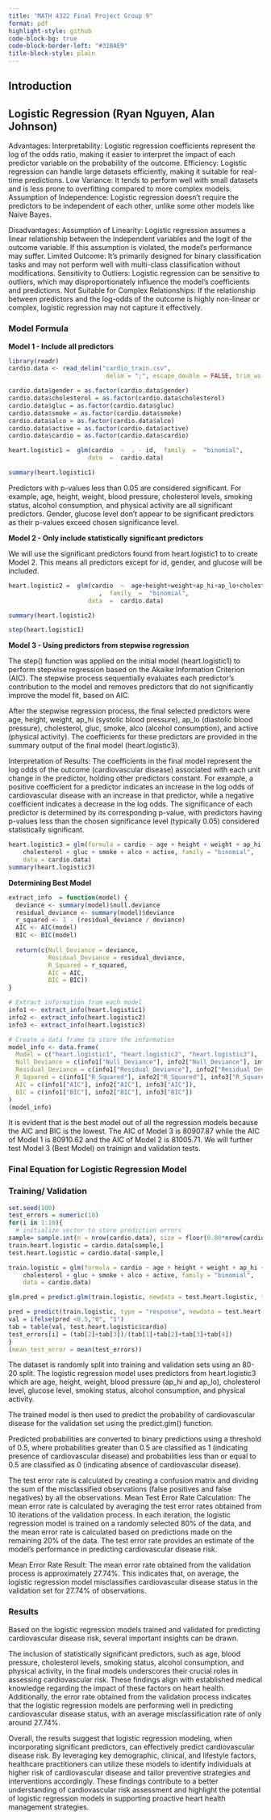 ```yaml
---
title: "MATH 4322 Final Project Group 9"
format: pdf
highlight-style: github
code-block-bg: true
code-block-border-left: "#31BAE9"
title-block-style: plain
---
```


## Introduction

## Logistic Regression (Ryan Nguyen, Alan Johnson)

Advantages: Interpretability: Logistic regression coefficients represent the log of the odds ratio, making it easier to interpret the impact of each predictor variable on the probability of the outcome. Efficiency: Logistic regression can handle large datasets efficiently, making it suitable for real-time predictions. Low Variance: It tends to perform well with small datasets and is less prone to overfitting compared to more complex models. Assumption of Independence: Logistic regression doesn't require the predictors to be independent of each other, unlike some other models like Naive Bayes.

Disadvantages: Assumption of Linearity: Logistic regression assumes a linear relationship between the independent variables and the logit of the outcome variable. If this assumption is violated, the model's performance may suffer. Limited Outcome: It's primarily designed for binary classification tasks and may not perform well with multi-class classification without modifications. Sensitivity to Outliers: Logistic regression can be sensitive to outliers, which may disproportionately influence the model's coefficients and predictions. Not Suitable for Complex Relationships: If the relationship between predictors and the log-odds of the outcome is highly non-linear or complex, logistic regression may not capture it effectively.

### Model Formula

```{=tex}
\begin{align}
P(\text{cardio}=1|X) = \frac{%
\begin{aligned}[t]
& \exp(\beta_0 + \beta_1 \times \text{age}+ \beta_2 \times \text{height}  + \beta_3 \times \text{weight} + \beta_4 \times \text{gender} + \beta_5 \times \text{ap\_hi} \\
& + \beta_6 \times \text{ap\_lo} + \beta_7 \times \text{cholesterol} + \beta_8 \times \text{gluc} + \beta_9 \times \text{smoke} + \beta_{10} \times \text{alco}\\
& + \beta_{11} \times \text{active})
\end{aligned}
}{%
\begin{aligned}[t]
& 1 + \exp(\beta_0 + \beta_1 \times \text{age}+ \beta_2 \times \text{height}  + \beta_3 \times \text{weight} + \beta_4 \times \text{gender} + \beta_5 \times \text{ap\_hi} \\
& + \beta_6 \times \text{ap\_lo} + \beta_7 \times \text{cholesterol} + \beta_8 \times \text{gluc} + \beta_9 \times \text{smoke} + \beta_{10} \times \text{alco}\\
& + \beta_{11} \times \text{active})
\end{aligned}
}
\end{align}
```
**Model 1 - Include all predictors**

```r
library(readr)
cardio.data <- read_delim("cardio_train.csv",
                           delim = ";", escape_double = FALSE, trim_ws = TRUE)

cardio.data$gender = as.factor(cardio.data$gender)
cardio.data$cholesterol = as.factor(cardio.data$cholesterol)
cardio.data$gluc = as.factor(cardio.data$gluc)
cardio.data$smoke = as.factor(cardio.data$smoke)
cardio.data$alco = as.factor(cardio.data$alco)
cardio.data$active = as.factor(cardio.data$active)
cardio.data$cardio = as.factor(cardio.data$cardio)

heart.logistic1 =  glm(cardio  ~  . - id,  family  =  "binomial",
                      data  =  cardio.data)

summary(heart.logistic1)

```

Predictors with p-values less than 0.05 are considered significant. For example, age, height, weight, blood pressure, cholesterol levels, smoking status, alcohol consumption, and physical activity are all significant predictors. Gender, glucose level don't appear to be significant predictors as their p-values exceed chosen significance level.

**Model 2 - Only include statistically significant predictors**

We will use the significant predictors found from heart.logistic1 to to create Model 2. This means all predictors except for id, gender, and glucose will be included.

```r
heart.logistic2 =  glm(cardio  ~  age+height+weight+ap_hi+ap_lo+cholesterol+smoke+alco+active
                         ,  family  =  "binomial",
                      data  =  cardio.data)

summary(heart.logistic2)
```

```r
step(heart.logistic1)
```

**Model 3 - Using predictors from stepwise regression**

The step() function was applied on the initial model (heart.logistic1) to perform stepwise regression based on the Akaike Information Criterion (AIC). The stepwise process sequentially evaluates each predictor's contribution to the model and removes predictors that do not significantly improve the model fit, based on AIC.

After the stepwise regression process, the final selected predictors were age, height, weight, ap_hi (systolic blood pressure), ap_lo (diastolic blood pressure), cholesterol, gluc, smoke, alco (alcohol consumption), and active (physical activity). The coefficients for these predictors are provided in the summary output of the final model (heart.logistic3).

Interpretation of Results: The coefficients in the final model represent the log odds of the outcome (cardiovascular disease) associated with each unit change in the predictor, holding other predictors constant. For example, a positive coefficient for a predictor indicates an increase in the log odds of cardiovascular disease with an increase in that predictor, while a negative coefficient indicates a decrease in the log odds. The significance of each predictor is determined by its corresponding p-value, with predictors having p-values less than the chosen significance level (typically 0.05) considered statistically significant.

```r
heart.logistic3 = glm(formula = cardio ~ age + height + weight + ap_hi + ap_lo + 
    cholesterol + gluc + smoke + alco + active, family = "binomial", 
    data = cardio.data)
summary(heart.logistic3)
```

**Determining Best Model**

```r
extract_info  = function(model) {
  deviance <- summary(model)$null.deviance
  residual_deviance <- summary(model)$deviance
  r_squared <- 1 - (residual_deviance / deviance)
  AIC <- AIC(model)
  BIC <- BIC(model)
  
  return(c(Null_Deviance = deviance,
           Residual_Deviance = residual_deviance,
           R_Squared = r_squared,
           AIC = AIC,
           BIC = BIC))
}

# Extract information from each model
info1 <- extract_info(heart.logistic1)
info2 <- extract_info(heart.logistic2)
info3 <- extract_info(heart.logistic3)

# Create a data frame to store the information
model_info <- data.frame(
  Model = c("heart.logistic1", "heart.logistic2", "heart.logistic3"),
  Null_Deviance = c(info1["Null_Deviance"], info2["Null_Deviance"], info3["Null_Deviance"]),
  Residual_Deviance = c(info1["Residual_Deviance"], info2["Residual_Deviance"], info3["Residual_Deviance"]),
  R_Squared = c(info1["R_Squared"], info2["R_Squared"], info3["R_Squared"]),
  AIC = c(info1["AIC"], info2["AIC"], info3["AIC"]),
  BIC = c(info1["BIC"], info2["BIC"], info3["BIC"])
)
(model_info)
```

It is evident that \textcolor{red}{Model 3} is the best model out of all the regression models because the AIC and BIC is the lowest. The AIC of Model 3 is 80907.87 while the AIC of Model 1 is 80910.62 and the AIC of Model 2 is 81005.71. We will further test Model 3 (Best Model) on trainign and validation tests.

### Final Equation for Logistic Regression Model

```{=tex}
\begin{align}
P(\text{cardio}=1|X) = \frac{%
\begin{aligned}[t]
& \exp(-8.188 + 0.0001485 \times \text{age}+ -0.005255 \times \text{height}  + 0.01521 \times \text{weight} \\
& + 0.03953\times \text{ap\_hi} + 0.0003007\times \text{ap\_lo} + 0.4218 \times \text{cholesterol2} \\
& + 1.134 \times \text{cholesterol3} +  0.03005 \times \text{gluc2} +  -0.3389 \times \text{gluc3} \\
& + -0.1256\times \text{smoke1} + -0.1681 \times \text{alco1} + -0.2101 \times \text{active1})
\end{aligned}
}{%
\begin{aligned}[t]
& 1+ \exp(-8.188 + 0.0001485 \times \text{age}+ -0.005255 \times \text{height}  + 0.01521 \times \text{weight} \\
& + 0.03953\times \text{ap\_hi} + 0.0003007\times \text{ap\_lo} + 0.4218 \times \text{cholesterol2} \\
& + 1.134 \times \text{cholesterol3} +  0.03005 \times \text{gluc2} +  -0.3389 \times \text{gluc3} \\
& + -0.1256\times \text{smoke1} + -0.1681 \times \text{alco1} + -0.2101 \times \text{active1})
\end{aligned}
}
\end{align}
```
### Training/ Validation

```r
set.seed(100)
test_errors = numeric(10)
for(i in 1:10){
  # initialize vector to store prediction errors
sample= sample.int(n = nrow(cardio.data), size = floor(0.80*nrow(cardio.data)))
train.heart.logistic = cardio.data[sample,]
test.heart.logistic = cardio.data[-sample,]

train.logistic = glm(formula = cardio ~ age + height + weight + ap_hi + ap_lo + 
    cholesterol + gluc + smoke + alco + active, family = "binomial", 
    data = cardio.data)

glm.pred = predict.glm(train.logistic, newdata = test.heart.logistic, type = "response")

pred = predict(train.logistic, type = "response", newdata = test.heart.logistic)
val = ifelse(pred <0.5,"0", "1")
tab = table(val, test.heart.logistic$cardio)
test_errors[i] = (tab[2]+tab[3])/(tab[1]+tab[2]+tab[3]+tab[4])
}
(mean_test_error = mean(test_errors))
```

The dataset is randomly split into training and validation sets using an 80-20 split. The logistic regression model uses predictors from heart.logistic3 which are age, height, weight, blood pressure (ap_hi and ap_lo), cholesterol level, glucose level, smoking status, alcohol consumption, and physical activity.

The trained model is then used to predict the probability of cardiovascular disease for the validation set using the predict.glm() function.

Predicted probabilities are converted to binary predictions using a threshold of 0.5, where probabilities greater than 0.5 are classified as 1 (indicating presence of cardiovascular disease) and probabilities less than or equal to 0.5 are classified as 0 (indicating absence of cardiovascular disease).

The test error rate is calculated by creating a confusion matrix and dividing the sum of the misclassified observations (false positives and false negatives) by all the observations. Mean Test Error Rate Calculation: The mean error rate is calculated by averaging the test error rates obtained from 10 iterations of the validation process. In each iteration, the logistic regression model is trained on a randomly selected 80% of the data, and the mean error rate is calculated based on predictions made on the remaining 20% of the data. The test error rate provides an estimate of the model's performance in predicting cardiovascular disease risk.

Mean Error Rate Result: The mean error rate obtained from the validation process is approximately 27.74%. This indicates that, on average, the logistic regression model misclassifies cardiovascular disease status in the validation set for 27.74% of observations.

### Results

Based on the logistic regression models trained and validated for predicting cardiovascular disease risk, several important insights can be drawn.

The inclusion of statistically significant predictors, such as age, blood pressure, cholesterol levels, smoking status, alcohol consumption, and physical activity, in the final models underscores their crucial roles in assessing cardiovascular risk. These findings align with established medical knowledge regarding the impact of these factors on heart health. Additionally, the error rate obtained from the validation process indicates that the logistic regression models are performing well in predicting cardiovascular disease status, with an average misclassification rate of only around 27.74%.

Overall, the results suggest that logistic regression modeling, when incorporating significant predictors, can effectively predict cardiovascular disease risk. By leveraging key demographic, clinical, and lifestyle factors, healthcare practitioners can utilize these models to identify individuals at higher risk of cardiovascular disease and tailor preventive strategies and interventions accordingly. These findings contribute to a better understanding of cardiovascular risk assessment and highlight the potential of logistic regression models in supporting proactive heart health management strategies.
